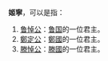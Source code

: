 '''姬寧'''，可以是指：
# [[鲁悼公|鲁悼公]]：[[鲁国|鲁国]]的一位君主。
# [[鄭定公|鄭定公]]：[[鄭國|鄭國]]的一位君主。
# [[滕悼公|滕悼公]]：[[滕國|滕國]]的一位君主。

{{disambig|cat=二字姬姓人名消歧义}}